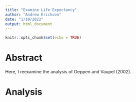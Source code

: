```yaml
---
title: "Examine Life Expectancy"
author: "Andrew Erickson"
date: "1/10/2022"
output: html_document
---
```


```r
knitr::opts_chunk$set(echo = TRUE)
```


# Abstract 

Here, I reexamine the analysis of Oeppen and Vaupel (2002). 

# Analysis 

